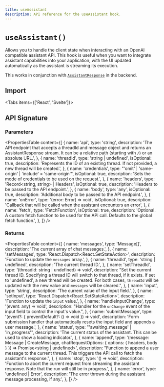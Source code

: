 ```yaml
---
title: useAssistant
description: API reference for the useAssistant hook.
---
```


# `useAssistant()`

Allows you to handle the client state when interacting with an OpenAI compatible assistant API.
This hook is useful when you want to integrate assistant capabilities into your application,
with the UI updated automatically as the assistant is streaming its execution.

This works in conjunction with [`AssistantResponse`](./assistant-response) in the backend.

## Import

<Tabs items={['React', 'Svelte']}>
  <Tab>
    <Snippet
      text="import { useAssistant } from '@ai-sdk/react'"
      dark
      prompt={false}
    />
  </Tab>
  <Tab>
    <Snippet
      text="import { useAssistant } from '@ai-sdk/svelte'"
      dark
      prompt={false}
    />
  </Tab>
</Tabs>

## API Signature

### Parameters

<PropertiesTable
  content={[
    {
      name: 'api',
      type: 'string',
      description:
        'The API endpoint that accepts a threadId and message object and returns an AssistantResponse stream. It can be a relative path (starting with `/`) or an absolute URL.',
    },
    {
      name: 'threadId',
      type: 'string | undefined',
      isOptional: true,
      description:
        'Represents the ID of an existing thread. If not provided, a new thread will be created.',
    },
    {
      name: 'credentials',
      type: "'omit' | 'same-origin' | 'include' = 'same-origin'",
      isOptional: true,
      description: 'Sets the mode of credentials to be used on the request.',
    },
    {
      name: 'headers',
      type: 'Record<string, string> | Headers',
      isOptional: true,
      description: 'Headers to be passed to the API endpoint.',
    },
    {
      name: 'body',
      type: 'any',
      isOptional: true,
      description: 'Additional body to be passed to the API endpoint.',
    },
    {
      name: 'onError',
      type: '(error: Error) => void',
      isOptional: true,
      description:
        'Callback that will be called when the assistant encounters an error',
    },
    {
      name: 'fetch',
      type: 'FetchFunction',
      isOptional: true,
      description:
        'Optional. A custom fetch function to be used for the API call. Defaults to the global fetch function.',
    },
  ]}
/>

### Returns

<PropertiesTable
  content={[
    {
      name: 'messages',
      type: 'Message[]',
      description: 'The current array of chat messages.',
    },
    {
      name: 'setMessages',
      type: 'React.Dispatch<React.SetStateAction<Message>>',
      description: 'Function to update the `messages` array.',
    },
    {
      name: 'threadId',
      type: 'string | undefined',
      description: 'The current thread ID.',
    },
    {
      name: 'setThreadId',
      type: '(threadId: string | undefined) => void',
      description:
        "Set the current thread ID. Specifying a thread ID will switch to that thread, if it exists. If set to 'undefined', a new thread will be created. For both cases, `threadId` will be updated with the new value and `messages` will be cleared.",
    },
    {
      name: 'input',
      type: 'string',
      description: 'The current value of the input field.',
    },
    {
      name: 'setInput',
      type: 'React.Dispatch<React.SetStateAction<string>>',
      description: 'Function to update the `input` value.',
    },
    {
      name: 'handleInputChange',
      type: '(event: any) => void',
      description:
        "Handler for the `onChange` event of the input field to control the input's value.",
    },
    {
      name: 'submitMessage',
      type: '(event?: { preventDefault?: () => void }) => void',
      description:
        'Form submission handler that automatically resets the input field and appends a user message.',
    },
    {
      name: 'status',
      type: "'awaiting_message' | 'in_progress'",
      description:
        'The current status of the assistant. This can be used to show a loading indicator.',
    },
    {
      name: 'append',
      type: '(message: Message | CreateMessage, chatRequestOptions: { options: { headers, body } }) => Promise<string | undefined>',
      description:
        "Function to append a user message to the current thread. This triggers the API call to fetch the assistant's response.",
    },
    {
      name: 'stop',
      type: '() => void',
      description:
        'Function to abort the current request from streaming the assistant response. Note that the run will still be in progress.',
    },
    {
      name: 'error',
      type: 'undefined | Error',
      description:
        'The error thrown during the assistant message processing, if any.',
    },
  ]}
/>
